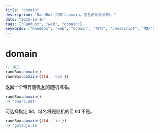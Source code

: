 ```yaml
---
title: "domain"
description: "RandBox 页面：domain，包含示例与说明。"
date: "2025-10-16"
tags: ["RandBox", "web", "domain"]
keywords: ["RandBox", "web", "domain", "随机", "JavaScript", "MDX"]
---
```


# domain

```js
// 用法
randBox.domain()
randBox.domain({tld: 'com'})
```

返回一个带有随机[tld](#tld)的随机域名。

```js
randBox.domain()
=> 'onaro.net'
```

可选择指定 tld，域名将是随机的但 tld 不是。

```js
randBox.domain({tld: 'ie'})
=> 'gotaujo.ie'
```

